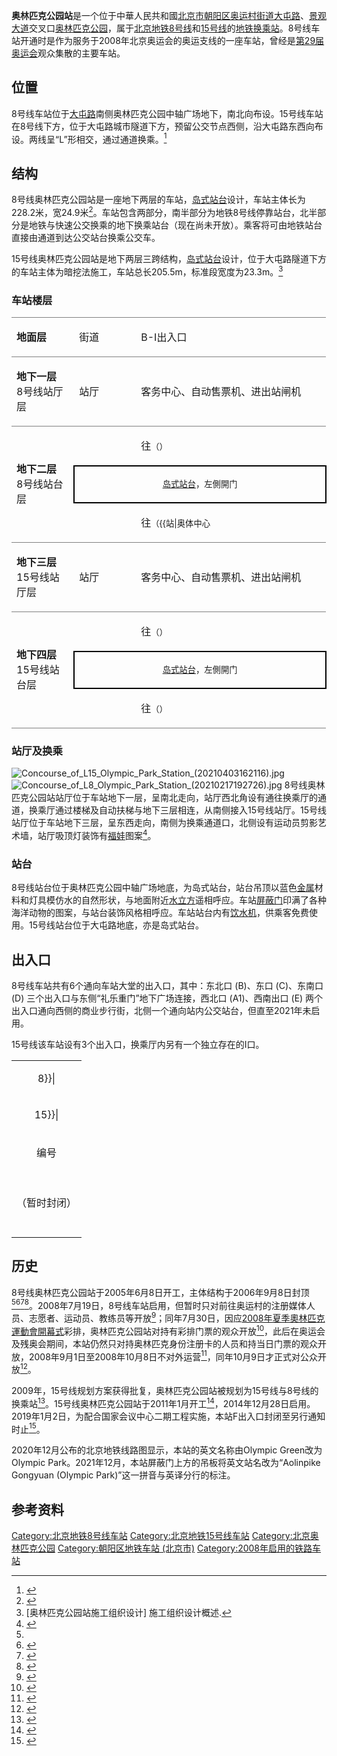 {{NoteTA |G1=Railway}}
{{Infobox station
|name = 奥林匹克公园
|eng_name = Aolinpike Gongyuan<br />(Olympic Park)<ref>原英文名為Olympic Green</ref><ref name=map2021>{{cite web|url=https://www.bjsubway.com/subway/images/luwangtu.png|title=北京城市轨道交通线网图|date=2021-12-31|access-date=2021-12-30|archive-date=2021-12-31|archive-url=https://web.archive.org/web/20211231004642/https://www.bjsubway.com/subway/images/luwangtu.png|dead-url=no}}</ref>
|linecolour = {{北京地铁颜色|8}}
|linecolour2 = {{北京地铁颜色|15}}
|image = Platform of L8 Olympic Park Station (20210217182713).jpg
|caption = 8号线奥林匹克公园站站台<br />[[File:Platform_of_L15_Olympic_Park_Station_(20210403162328).jpg|300px]]<br />15号线奥林匹克公园站站台
|other_name = 
|country = {{PRC}}
|borough = [[北京市|北京市]][[朝阳区_(北京市)|朝阳区]][[奥运村街道|奥运村街道]]
|address = [[大屯路|大屯路]]、[[景观大道|景观大道]]交叉口[[奥林匹克公园_(北京)|奥林匹克公园]]
|coordinates = {{coord|40|0|4.05|N|116|23|12.67|E|type:railwaystation|display=inline,title}}
|elevation =
|operator = [[北京市地铁运营有限公司|北京市地铁运营有限公司]]
|lines = {{北京地铁线路名|8|SL}}<br />{{北京地铁线路名|15|SL}}
|distance = 
|platform = 各1座[[岛式站台|岛式站台]]
|tracks = 各2条
|bus_routes = 
|bus_stands = 
|connections = 公交站：洼里南口
|structure = 地下车站
|hall = 分离式站厅
|depth = 
|levels = 
|interchange = 通道换乘
|exits = 8個
|elevator = 
|escalator = 
|architect = 
|architectural_style = 
|colour = {{北京地铁线路名|8|S}}：{{colorbox|#5381ac}} 蓝色<ref>{{cite news|url=http://news.163.com/06/1207/02/31N4P66D000120GU.html|title=奥运支线车站将“四季分明”|publisher=[[京华时报|京华时报]]|date=2006-12-07|accessdate=2018-04-02|archive-url=https://web.archive.org/web/20180402225448/http://news.163.com/06/1207/02/31N4P66D000120GU.html|archive-date=2018-04-02|dead-url=yes}}</ref><br />{{北京地铁线路名|15|S}}：白色
|type = 
|status = 运营中
|code = 
|zone = 
|classification = 
|website = 
|built = 
|opened = {{北京地铁线路名|8|S}}：2008年7月19日<br />{{北京地铁线路名|15|S}}：2014年12月28日
|pass_year = 
|passengers = 
|pass_system = 
|pass_rank = 
|mpassengers = 
|trains = 
|station_hours = 
|hours = 
|first = {{collapsible list
 |title = 　
 |
{{北京地铁线路名|8|S}}
:往{{北京地铁起讫站|8|R}}：05:00
:往{{北京地铁起讫站|8|L}}：05:47<br />
{{北京地铁线路名|15|S}}
:往{{北京地铁起讫站|15|L}}：05:30
:往{{北京地铁起讫站|15|R}}：05:49
}}
|last = {{collapsible list
 |title = 　
 |
{{北京地铁线路名|8|S}}
:往{{北京地铁起讫站|8|R}}：22:35
:往{{北京地铁起讫站|8|L}}：23:25<br />
{{北京地铁线路名|15|S}}
:往{{北京地铁起讫站|15|L}}：23:03
:往{{北京地铁起讫站|15|R}}：23:22
}}
|adjacent = {{Adjacent stations|system=北京地铁
|line1=8|left1=森林公园南门|right1=奥体中心|note-left1=1.016km|note-mid1=距离[[朱辛庄站|朱辛庄]]18.075km|note-right1=1.667km
|line2=15|left2=北沙滩|right2=安立路|note-left2=1.999km|note-mid2=距离[[清华东路西口站|清华东路西口]]4.480km|note-right2=1.368km}}
|other_services = 
|route_map = {{Routemap|inline=yes|map=
~~ ~~B2层，8号线
utSTRf\utSTRg~~ ~~{{rmr|Licon=U|{{stl|北京地铁|森林公园南门}}}}
utSTR+BSl\utSTR+BSr
utSTR+BSl\utSTR+BSr
utSTRf\utSTRg~~ ~~{{rmr|Licon=D|{{stl|北京地铁|奥体中心}}}}
~~ ~~B4层，15号线
utSTRf\utSTRg~~ ~~{{rmr|Licon=U|{{stl|北京地铁|北沙滩}}}}
utSTR+BSl\utSTR+BSr
utSTR+BSl\utSTR+BSr
utSTRf\utSTRg~~ ~~{{rmr|Licon=D|{{stl|北京地铁|安立路}}}}
}}
}}
'''奥林匹克公园站'''是一个位于中華人民共和國[[北京市|北京市]][[朝阳区_(北京市)|朝阳区]][[奥运村街道|奥运村街道]][[大屯路|大屯路]]、[[景观大道|景观大道]]交叉口[[奥林匹克公园_(北京)|奥林匹克公园]]，属于[[北京地铁|北京地铁]][[北京地铁8号线|8号线]]和[[北京地铁15号线|15号线]]的[[地铁车站|地铁]][[换乘站|换乘站]]。8号线车站开通时是作为服务于2008年北京奥运会的奥运支线的一座车站，曾经是[[第29届奥运会|第29届奥运会]]观众集散的主要车站。

==位置==
8号线车站位于[[大屯路|大屯路]]南侧奥林匹克公园中轴广场地下，南北向布设。15号线车站在8号线下方，位于大屯路城市隧道下方，预留公交节点西侧，沿大屯路东西向布设。两线呈“L”形相交，通过通道换乘。<ref>{{cite web|url=http://news.163.com/11/0514/03/7400KJ8800014AED.html|title=13号线增清华东站|publisher=[[北京日报|北京日报]]|date=2011-05-14|accessdate=2012-04-01}}{{Dead link|date=2019年12月 |bot=InternetArchiveBot |fix-attempted=yes }}</ref>

==结构==
8号线奥林匹克公园站是一座地下两层的车站，[[岛式站台|岛式站台]]设计，车站主体长为228.2米，宽24.9米<ref name="fawan060908">{{cite news|author=王佳|url=http://news.sina.com.cn/c/2006-09-08/13359971792s.shtml|title=奥林匹克中心区 路上禁通车|publisher=[[法制晚报|法制晚报]]|date=2006-09-08|accessdate=2018-04-02|archive-date=2019-08-14|archive-url=https://web.archive.org/web/20190814094521/http://news.sina.com.cn/c/2006-09-08/13359971792s.shtml|dead-url=no}}</ref>。车站包含两部分，南半部分为地铁8号线停靠站台，北半部分是地铁与快速公交换乘的地下换乘站台（现在尚未开放）。乘客将可由地铁站台直接由通道到达公交站台换乘公交车。

15号线奥林匹克公园站是地下两层三跨结构，[[岛式站台|岛式站台]]设计，位于大屯路隧道下方的车站主体为暗挖法施工，车站总长205.5m，标准段宽度为23.3m。<ref>[奥林匹克公园站施工组织设计] 施工组织设计概述.</ref>
===车站楼层===
{|cellspacing=0 cellpadding=3
|style="border-top:solid 1px gray;border-bottom:solid 1px gray;" width=100|'''地面层'''
|style="border-top:solid 1px gray;border-bottom:solid 1px gray;" width=100|街道
|style="border-top:solid 1px gray;border-bottom:solid 1px gray;" width=350|B-I出入口
|-
|style="border-bottom:solid 1px gray;"|'''地下一层'''<br />8号线站厅层
|style="border-bottom:solid 1px gray;"|站厅
|style="border-bottom:solid 1px gray;"|客务中心、自动售票机、进出站闸机
|-
|style="border-bottom:solid 1px gray;" rowspan=3|'''地下二层'''<br />8号线站台层
|{{arrow|L}}
|{{北京地铁线路名|8|c}}往{{站|朱辛庄}}<small>（{{站|森林公园南门}}）</small>
|-
|style="border-right:solid 2px black;border-left:solid 2px black;border-top:solid 2px black;border-bottom:solid 2px black;" colspan=2|<center><small>[[岛式站台|岛式站台]]，左側開门</small></center>
|-
|style="border-bottom:solid 1px gray;"|{{arrow|R}}
|style="border-bottom:solid 1px gray;"|{{北京地铁线路名|8|c}}往{{站|瀛海}}<small>（{{站|奥体中心||北京市}}）</small>
|-
|style="border-bottom:solid 1px gray;"|'''地下三层'''<br />15号线站厅层
|style="border-bottom:solid 1px gray;"|站厅
|style="border-bottom:solid 1px gray;"|客务中心、自动售票机、进出站闸机
|-
|style="border-bottom:solid 1px gray;" rowspan=3|'''地下四层'''<br />15号线站台层
|{{arrow|L}}
|{{北京地铁线路名|15|c}}往{{站|清华东路西口}}<small>（{{站|北沙滩}}）</small>
|-
|style="border-right:solid 2px black;border-left:solid 2px black;border-top:solid 2px black;border-bottom:solid 2px black;" colspan=2|<center><small>[[岛式站台|岛式站台]]，左側開门</small></center>
|-
|style="border-bottom:solid 1px gray;"|{{arrow|R}}
|style="border-bottom:solid 1px gray;"|{{北京地铁线路名|15|c}}往{{站|俸伯}}<small>（{{站|安立路}}）</small>
|}

=== 站厅及换乘 ===
[[File:Concourse_of_L15_Olympic_Park_Station_(20210403162116).jpg|thumb]]
[[File:Concourse_of_L8_Olympic_Park_Station_(20210217192726).jpg|thumb]]
8号线奥林匹克公园站站厅位于车站地下一层，呈南北走向，站厅西北角设有通往换乘厅的通道，换乘厅通过楼梯及自动扶梯与地下三层相连，从南侧接入15号线站厅。15号线站厅位于车站地下三层，呈东西走向，南侧为换乘通道口，北侧设有运动员剪影艺术墙，站厅吸顶灯装饰有[[福娃|福娃]]图案<ref>{{cite news|author=曹政|url=http://news.163.com/14/1216/03/ADICE4AT00014AED.html|title=15号线西段两车站首次尝试拱顶|publisher=[[北京日报|北京日报]]|date=2014-12-16|accessdate=2018-04-02|archive-url=https://web.archive.org/web/20180402225451/http://news.163.com/14/1216/03/ADICE4AT00014AED.html|archive-date=2018-04-02|dead-url=yes}}</ref>。

=== 站台 ===
8号线站台位于奥林匹克公园中轴广场地底，为岛式站台，站台吊顶以蓝色[[金属|金属]]材料和灯具模仿水的自然形状，与地面附近[[水立方|水立方]]遥相呼应。车站[[屏蔽门|屏蔽门]]印满了各种海洋动物的图案，与站台装饰风格相呼应。车站站台内有[[饮水机|饮水机]]，供乘客免费使用。15号线站台位于大屯路地底，亦是岛式站台。
{{multiple image|direction=vertical|align=center|width=800
|image1=Platform panorama of L8 Olympic Green Station (20180207184405).jpg|caption1=<center>8号线站台全景图（2018年2月摄）</center>
|image2=Platform panorama of L15 Olympic Green Station (20170412142044).jpg|caption2=<center>15号线站台全景图（2017年4月摄）</center>
}}

== 出入口 ==
8号线车站共有6个通向车站大堂的出入口，其中：东北口 (B)、东口 (C)、东南口 (D) 三个出入口与东侧“礼乐重门”地下广场连接，西北口 (A1)、西南出口 (E) 两个出入口通向西侧的商业步行街，北侧一个通向站内公交站台，但直至2021年未启用。

15号线该车站设有3个出入口，换乘厅内另有一个独立存在的I口。
{| class="wikitable"
| colspan="5" align="center" bgcolor={{北京地铁颜色|8}}|
|-
| colspan="5" align="center" bgcolor={{北京地铁颜色|15}}|
|-
! 编号 
! 指示
! 建议前往的目的地
! 照片
! 无障碍设施
|-
| {{港鐵出口|B}} 
|
| 七个院子、湖景西路、[[中国科学技术馆|中国科学技术馆]]、国家动物博物馆
|[[File:Exit_B_of_Olympic_Park_Station_(20210425130622).jpg|居中]]
|{{n/a}}
|-
| {{港鐵出口|D}} 
|
| 七个院子、中轴广场、[[国家体育场_(北京)|国家体育场（鸟巢）]]、新奥购物中心、北京新奥工美大厦
|[[File:Exit_D_of_Olympic_Park_Station_(20210425130229).jpg|居中]]
|{{n/a}}
|-
| {{港鐵出口|E}} 
|
| [[国家会议中心_(中国大陆)|国家会议中心]]、[[國家體育館|國家體育館]]、天辰东路、中轴广场、北京新奥工美大厦
|[[File:Exit_E_of_Olympic_Green_Station_(20170613131313).jpg|居中]]
|{{n/a}}
|-
| {{港鐵出口|F|附=升}}（暂时封闭） 
| 北辰西路、天辰西路
|国家会议中心二期
|[[File:Missing_image_text.svg|居中]]
|[[File:Exit_F_lift_of_Olympic_Park_Station_(20211123141651).jpg|居中]]
|-
| {{港鐵出口|G}} 
| 大屯路、天辰东路
|
|[[File:Exit_G_of_Olympic_Park_Station_(20210403161421).jpg|居中]]
|{{n/a}}
|-
| {{港鐵出口|H}} 
| 天辰东路
|国家体育场北路、北辰世纪中心、国家会议中心大酒店
|[[File:Exit_H_of_Olympic_Green_Station_(20200118160940).jpg|居中]]
|{{n/a}}
|-
| {{港鐵出口|I}} 
|
| 国家会议中心
|[[File:Exit_I_of_Olympic_Green_Station_(20200118161113).jpg|居中]]
|{{n/a}}
|-
| bgcolor="#EEEEEE" colspan=5 | {{港鐵出口|註=升}}
|}

== 历史 ==
8号线奥林匹克公园站于2005年6月8日开工，主体结构于2006年9月8日封顶<ref name="fawan060908"/><ref>{{cite news|author=涂露芳|url=http://news.sohu.com/20060909/n245247737.shtml|title=地铁奥林匹克公园站封顶|publisher=[[北京日报|北京日报]]|date=2006-09-09|accessdate=2018-04-02|archive-date=2019-08-11|archive-url=https://web.archive.org/web/20190811031756/http://news.sohu.com/20060909/n245247737.shtml|dead-url=no}}</ref><ref>{{cite news|author=王一波|url=http://news.163.com/06/0909/02/2QI0PUTK00011229.html|title=地铁奥林匹克公园站封顶|publisher=[[京华时报|京华时报]]|date=2006-09-09|accessdate=2018-04-02|archive-url=https://web.archive.org/web/20180402225514/http://news.163.com/06/0909/02/2QI0PUTK00011229.html|archive-date=2018-04-02|dead-url=yes}}</ref><ref>{{cite news|author=罗兰|url=http://news.sina.com.cn/o/2006-09-22/045710079093s.shtml|title=奥林匹克公园站封顶|publisher=[[人民日报|人民日报]]海外版|date=2006-09-22|accessdate=2018-04-02|archive-date=2019-08-12|archive-url=https://web.archive.org/web/20190812090612/http://news.sina.com.cn/o/2006-09-22/045710079093s.shtml|dead-url=no}}</ref>。2008年7月19日，8号线车站启用，但暂时只对前往奥运村的注册媒体人员、志愿者、运动员、教练员等开放<ref>{{cite news|url=http://www.chinanews.com/olympic/news/2008/07-18/1316364.shtml|title=北京地铁奥运支线暂不向普通市民开放|publisher=[[京华时报|京华时报]]|date=2008-07-18|accessdate=2018-04-02|archive-date=2016-06-23|archive-url=https://web.archive.org/web/20160623144800/http://www.chinanews.com/olympic/news/2008/07-18/1316364.shtml|dead-url=no}}</ref>；同年7月30日，因应[[2008年夏季奧林匹克運動會開幕式|2008年夏季奧林匹克運動會開幕式]]彩排，奥林匹克公园站对持有彩排门票的观众开放<ref>{{cite news|url=http://sports.qianlong.com/4713/2008/07/30/3483@4565552.htm|title=奥运开幕式彩排今晚8时进行 28条公交专线开通|publisher=千龙网|date=2008-07-30|accessdate=2018-04-02|archive-url=https://web.archive.org/web/20180402163356/http://sports.qianlong.com/4713/2008/07/30/3483@4565552.htm|archive-date=2018-04-02|dead-url=yes}}</ref>，此后在奥运会及残奥会期间，本站仍然只对持奥林匹克身份注册卡的人员和持当日门票的观众开放，2008年9月1日至2008年10月8日不对外运营<ref>{{cite news|author=郭鲲|url=http://news.163.com/08/0919/07/4M6H4TSF000120GU.html|title=北京地铁奥运支线21日起暂不对外运营|publisher=[[京华时报|京华时报]]|date=2008-09-19|accessdate=2018-04-02|archive-url=https://web.archive.org/web/20180402225406/http://news.163.com/08/0919/07/4M6H4TSF000120GU.html|archive-date=2018-04-02|dead-url=yes}}</ref>，同年10月9日才正式对公众开放<ref>{{cite news|url=http://news.163.com/08/1009/13/4NQN1OD60001124J.html|title=奥林匹克公园免费开放 地铁奥运支线重新开放|publisher=[[北京晚报|北京晚报]]|date=2008-10-09|accessdate=2018-04-02|archive-url=https://web.archive.org/web/20180402225409/http://news.163.com/08/1009/13/4NQN1OD60001124J.html|archive-date=2018-04-02|dead-url=yes}}</ref>。

2009年，15号线规划方案获得批复，奥林匹克公园站被规划为15号线与8号线的换乘站<ref>{{cite news|url=http://news.sohu.com/20090204/n262043135.shtml|title=地铁15号线规划方案获得批复 西起颐和园东至顺义 全长45.7公里 设8个换乘站|publisher=[[北京日报|北京日报]]|date=2009-02-04|accessdate=2018-04-02|archive-date=2019-08-12|archive-url=https://web.archive.org/web/20190812064918/http://news.sohu.com/20090204/n262043135.shtml|dead-url=no}}</ref>。15号线奥林匹克公园站于2011年1月开工<ref>{{cite news|author=周超|url=http://news.sina.com.cn/c/2011-01-07/150421778065.shtml|title=地铁15号线奥园站开工|publisher=[[法制晚报|法制晚报]]|date=2011-01-07|accessdate=2018-04-02|archive-date=2019-08-11|archive-url=https://web.archive.org/web/20190811160738/http://news.sina.com.cn/c/2011-01-07/150421778065.shtml|dead-url=no}}</ref>，2014年12月28日启用。2019年1月2日，为配合国家会议中心二期工程实施，本站F出入口封闭至另行通知时止<ref>{{cite news|url=https://www.sohu.com/a/285806912_255783|title=地铁6号线东夏园站A口、奥林匹克公园站F口将封闭|publisher=北青网|date=2018-12-31|accessdate=2021-03-03}}</ref>。

2020年12月公布的北京地铁线路图显示，本站的英文名称由Olympic Green改为Olympic Park。2021年12月，本站屏蔽门上方的吊板将英文站名改为“Aolinpike Gongyuan (Olympic Park)”这一拼音与英译分行的标注。

==参考资料==
{{commonscat|Olympic Green Station}}
{{reflist|30em}}

{{北京地铁8号线}}
{{北京地铁15号线}}

[[Category:北京地铁8号线车站|Category:北京地铁8号线车站]]
[[Category:北京地铁15号线车站|Category:北京地铁15号线车站]]
[[Category:北京奥林匹克公园|Category:北京奥林匹克公园]]
[[Category:朝阳区地铁车站_(北京市)|Category:朝阳区地铁车站 (北京市)]]
[[Category:2008年启用的铁路车站|Category:2008年启用的铁路车站]]